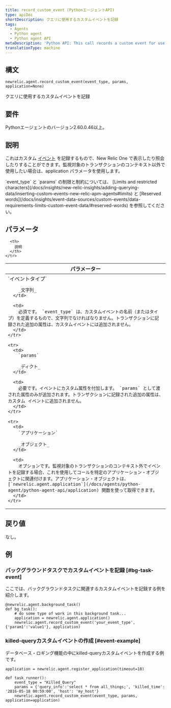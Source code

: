 ```yaml
---
title: record_custom_event (PythonエージェントAPI)
type: apiDoc
shortDescription: クエリに使用するカスタムイベントを記録
tags:
  - Agents
  - Python agent
  - Python agent API
metaDescription: 'Python API: This call records a custom event for use in querying.'
translationType: machine
---
```


## 構文

```
newrelic.agent.record_custom_event(event_type, params, application=None)
```

クエリに使用するカスタムイベントを記録

## 要件

Pythonエージェントのバージョン2.60.0.46以上。

## 説明

これはカスタム [イベント](/docs/data-analysis/metrics/analyze-your-metrics/data-collection-metric-timeslice-event-data#event-data) を記録するもので、New Relic One で表示したり照会したりすることができます。監視対象のトランザクションのコンテキスト以外で使用したい場合は、application パラメータを使用します。

<Callout variant="important">
  `event_type` と `params` の制限と制約については、 [Limits and restricted characters](/docs/insights/new-relic-insights/adding-querying-data/inserting-custom-events-new-relic-apm-agents#limits) と [Reserved words](/docs/insights/event-data-sources/custom-events/data-requirements-limits-custom-event-data/#reserved-words) を参照してください。
</Callout>

## パラメータ

<table>
  <thead>
    <tr>
      <th width="25%">
        パラメーター
      </th>

      <th>
        説明
      </th>
    </tr>
  </thead>

  <tbody>
    <tr>
      <td>
        `イベントタイプ`

        _文字列_
      </td>

      <td>
        必須です。 `event_type` は、カスタムイベントの名前（またはタイプ）を定義するもので、文字列でなければなりません。トランザクションに記録された追加の属性は、カスタムイベントには追加されません。
      </td>
    </tr>

    <tr>
      <td>
        `params`

        _ディクト_
      </td>

      <td>
        必要です。イベントにカスタム属性を付加します。 `params` として渡された属性のみが追加されます。トランザクションに記録された追加の属性は、カスタム イベントに追加されません。
      </td>
    </tr>

    <tr>
      <td>
        `アプリケーション`

        _オブジェクト_
      </td>

      <td>
        オプションです。監視対象のトランザクションのコンテキスト外でイベントを記録する場合、これを使用してコールを特定のアプリケーション・オブジェクトに関連付けます。アプリケーション・オブジェクトは、 [`newrelic.agent.application`](/docs/agents/python-agent/python-agent-api/application) 関数を使って取得できます。
      </td>
    </tr>
  </tbody>
</table>

## 戻り値

なし。

## 例

### バックグラウンドタスクでカスタムイベントを記録 [#bg-task-event]

ここでは、バックグラウンドタスクに関連するカスタムイベントを記録する例を紹介します。

```
@newrelic.agent.background_task() 
def bg_task(): 
	# do some type of work in this background task...
	application = newrelic.agent.application()
	newrelic.agent.record_custom_event('your_event_type', {'param1':'value1'}, application)
```

### killed-queryカスタムイベントの作成 [#event-example]

データベース・ロギング機能の中にkilled-queryカスタムイベントを作成する例です。

```
application = newrelic.agent.register_application(timeout=10)

def task_runner(): 
	event_type = "Killed_Query" 
	params = {'query_info':'select * from all_things;', 'killed_time': '2016-05-18 00:59:00', 'host': 'my_host'} 
	newrelic.agent.record_custom_event(event_type, params, application=application)
```